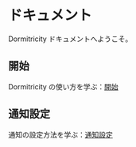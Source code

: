 # ドキュメント

Dormitricity ドキュメントへようこそ。

## 開始

Dormitricity の使い方を学ぶ：[開始](./getting-started)

## 通知設定

通知の設定方法を学ぶ：[通知設定](./notification)